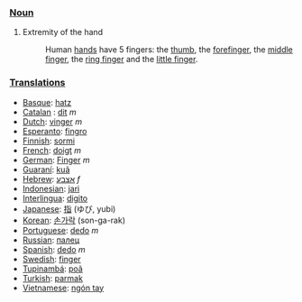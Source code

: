 ===[[Noun]]===
#Extremity of the hand
#:Human [[hand]]s have 5 fingers: the [[thumb]], the [[forefinger]], the [[middle finger]], the [[ring finger]] and the [[little finger]].

===[[Translation]]s===
*[[Basque]]: [[hatz]]
*[[Catalan]] : [[dit]] ''m''
*[[Dutch]]: [[vinger]] ''m''
*[[Esperanto]]: [[fingro]]
*[[Finnish]]: [[sormi]]
*[[French]]: [[doigt]] ''m''
*[[German]]: [[Finger]] ''m''
*[[Guaraní]]: [[kuã]]
*[[Hebrew]]: [[אצבע]] ''f''
*[[Indonesian]]: [[jari]]
*[[Interlingua]]: [[digito]]
*[[Japanese]]: [[指]] (ゆび, yubi)
*[[Korean]]: [[손가락]] (son-ga-rak)
*[[Portuguese]]: [[dedo]] ''m''
*[[Russian]]: [[палец]]
*[[Spanish]]: [[dedo]] ''m''
*[[Swedish]]: [[finger]]
*[[Tupinambá]]: [[poã]]
*[[Turkish]]: [[parmak]]
*[[Vietnamese]]: [[ngón tay]]